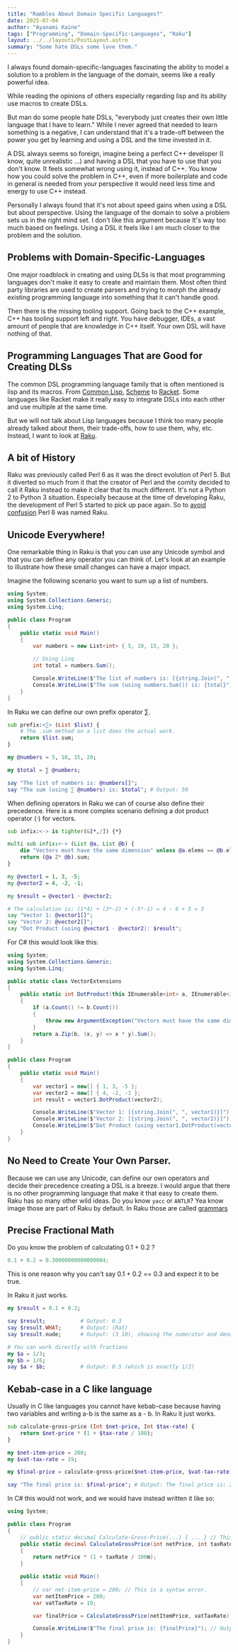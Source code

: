 ```yaml
---
title: "Rambles About Domain Specific Languages?"
date: 2025-07-04
author: "Ayanami Kaine"
tags: ["Programming", "Domain-Specific-Languages", "Raku"]
layout: ../../layouts/PostLayout.astro
summary: "Some hate DSLs some love them."
---
```


I always found domain-specific-languages fascinating the ability to model a solution to a problem in the 
language of the domain, seems like a really powerful idea.

While reading the opinions of others especially regarding lisp and its ability use macros to create DSLs.

But man do some people hate DSLs, "everybody just creates their own little language that I have to learn." While I never agreed that needed to learn something is a negative, I can understand that it's a trade-off between the power you get by learning and using a DSL and the time invested in it.

A DSL always seems so foreign, imagine being a perfect C++ developer (I know, quite unrealistic ...) and having a DSL that you have to use that you don't know. It feels somewhat wrong using it, instead of C++. You know how you could solve the problem in C++, even if more boilerplate and code in general is needed from your perspective it would need less time and energy to use C++ instead.

Personally I always found that it's not about speed gains when using a DSL but about perspective. Using the language of the domain to solve a problem sets us in the right mind set. I don't like this argument because It's way too much based on feelings. Using a DSL it feels like I am much closer to the problem and the solution.

## Problems with Domain-Specific-Languages

One major roadblock in creating and using DLSs is that most programming languages don't make it easy to create and maintain them. Most often third party libraries are used to create parsers and trying to morph the already existing programming language into something that it can't handle good.

Then there is the missing tooling support. Going back to the C++ example, C++ has tooling support left and right. You have debugger, IDEs, a vast amount of people that are knowledge in C++ itself. Your own DSL will have nothing of that.

## Programming Languages That are Good for Creating DLSs

The common DSL programming language family that is often mentioned is lisp and its macros. From [Common Lisp](https://lispcookbook.github.io/cl-cookbook/macros.html), [Scheme](https://en.wikipedia.org/wiki/Scheme_(programming_language)) to [Racket](https://racket-lang.org/). Some languages like Racket make it really easy to integrate DSLs into each other and use multiple at the same time.

But we will not talk about Lisp languages because I think too many people already talked about them, their trade-offs, how to use them, why, etc. Instead, I want to look at [Raku](https://raku.org/).

## A bit of History

Raku was previously called Perl 6 as it was the direct evolution of Perl 5. But it diverted so much from it that the creator of Perl and the comity decided to call it Raku instead to make it clear that its much different. It's not a Python 2 to Python 3 situation. Especially because at the time of developing Raku, the development of Perl 5 started to pick up pace again. So to [avoid confusion](https://github.com/Raku/problem-solving/issues/81) Perl 6 was named Raku.

## Unicode Everywhere!

One remarkable thing in Raku is that you can use any Unicode symbol and that you can define any operator you can think of. Let's look at an example to illustrate how these small changes can have a major impact.

Imagine the following scenario you want to sum up a list of numbers.

```cs
using System;
using System.Collections.Generic;
using System.Linq;

public class Program
{
    public static void Main()
    {
        var numbers = new List<int> { 5, 10, 15, 20 };

        // Using Linq
        int total = numbers.Sum();

        Console.WriteLine($"The list of numbers is: [{string.Join(", ", numbers)}]");
        Console.WriteLine($"The sum (using numbers.Sum()) is: {total}"); // Output: 50
    }
}
```

In Raku we can define our own prefix operator ∑.

```raku
sub prefix:<∑> (List $list) {
    # The .sum method on a list does the actual work.
    return $list.sum;
}

my @numbers = 5, 10, 15, 20;

my $total = ∑ @numbers;

say "The list of numbers is: @numbers[]";
say "The sum (using ∑ @numbers) is: $total"; # Output: 50
```

When defining operators in Raku we can of course also define their precedence. Here is a more complex scenario defining a dot product operator (⋅) for vectors.

```raku
sub infix:<⋅> is tighter(&[*,/]) {*}

multi sub infix:<⋅> (List @a, List @b) {
    die "Vectors must have the same dimension" unless @a.elems == @b.elems;
    return (@a Z* @b).sum;
}

my @vector1 = 1, 3, -5;
my @vector2 = 4, -2, -1;

my $result = @vector1 ⋅ @vector2;

# The calculation is: (1*4) + (3*-2) + (-5*-1) = 4 - 6 + 5 = 3
say "Vector 1: @vector1[]";
say "Vector 2: @vector2[]";
say "Dot Product (using @vector1 ⋅ @vector2): $result";
```

For C# this would look like this:
```cs
using System;
using System.Collections.Generic;
using System.Linq;

public static class VectorExtensions
{
    public static int DotProduct(this IEnumerable<int> a, IEnumerable<int> b)
    {
        if (a.Count() != b.Count())
        {
            throw new ArgumentException("Vectors must have the same dimension");
        }
        return a.Zip(b, (x, y) => x * y).Sum();
    }
}

public class Program
{
    public static void Main()
    {
        var vector1 = new[] { 1, 3, -5 };
        var vector2 = new[] { 4, -2, -1 };
        int result = vector1.DotProduct(vector2);

        Console.WriteLine($"Vector 1: [{string.Join(", ", vector1)}]");
        Console.WriteLine($"Vector 2: [{string.Join(", ", vector2)}]");
        Console.WriteLine($"Dot Product (using vector1.DotProduct(vector2)): {result}");
    }
}
```

## No Need to Create Your Own Parser.

Because we can use any Unicode, can define our own operators and decide their precedence creating a DSL is a breeze. I would argue that there is no other programming language that make it that easy to create them. Raku has so many other wild ideas. Do you know `yacc` or `ANTLR`? Yea know image those are part of Raku by default. In Raku those are called [grammars](https://docs.raku.org/language/grammar_tutorial)

## Precise Fractional Math

Do you know the problem of calculating 0.1 + 0.2 ?

```javascript
0.1 + 0.2 = 0.30000000000000004;
```
This is one reason why you can't say 0.1 + 0.2 == 0.3 and expect it to be true.

In Raku it just works.

```raku
my $result = 0.1 + 0.2;

say $result;           # Output: 0.3
say $result.WHAT;      # Output: (Rat)
say $result.nude;      # Output: (3 10), showing the numerator and denominator

# You can work directly with fractions
my $a = 1/3;
my $b = 1/6;
say $a + $b;           # Output: 0.5 (which is exactly 1/2)
```

## Kebab-case in a C like language

Usually in C like languages you cannot have kebab-case because having two variables and writing a-b is the same as a - b. In Raku it just works.

```raku
sub calculate-gross-price (Int $net-price, Int $tax-rate) {
    return $net-price * (1 + $tax-rate / 100);
}

my $net-item-price = 200;
my $vat-tax-rate = 19;

my $final-price = calculate-gross-price($net-item-price, $vat-tax-rate);

say "The final price is: $final-price"; # Output: The final price is: 238
```

In C# this would not work, and we would have instead written it like so:

```cs
using System;

public class Program
{
    // public static decimal Calculate-Gross-Price(...) { ... } // This is a syntax error.
    public static decimal CalculateGrossPrice(int netPrice, int taxRate)
    {
        return netPrice * (1 + taxRate / 100m);
    }

    public static void Main()
    {
        // var net-item-price = 200; // This is a syntax error.
        var netItemPrice = 200;
        var vatTaxRate = 19;

        var finalPrice = CalculateGrossPrice(netItemPrice, vatTaxRate);

        Console.WriteLine($"The final price is: {finalPrice}"); // Output: The final price is: 238
    }
}
```